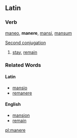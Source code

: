 ==Latin==
===Verb===
[[maneo]], '''manere''', [[mansi]], [[mansum]]

[[Wiktionary Appendix:Latin second conjugation|Second conjugation]]

# [[stay]], [[remain]]

===Related Words===
====Latin====
*[[mansio]]
*[[remanere]]

====English====
*[[mansion]]
*[[remain]]

[[pl:manere]]
